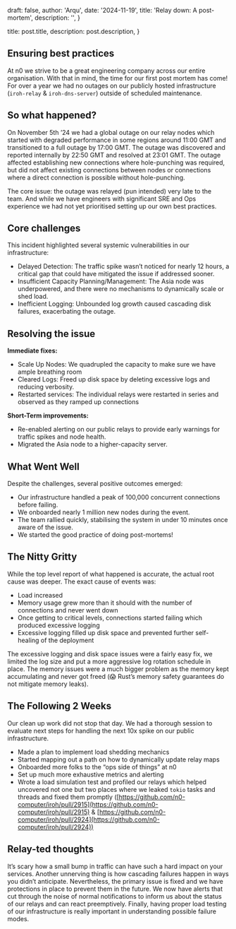 
  draft: false,
  author: 'Arqu',
  date: '2024-11-19',
  title: 'Relay down: A post-mortem',
  description:
    '',
}

  title: post.title,
  description: post.description,
}


## **Ensuring best practices**

At n0 we strive to be a great engineering company across our entire organisation. With that in mind, the time for our first post mortem has come! For over a year we had no outages on our publicly hosted infrastructure (`iroh-relay` & `iroh-dns-server`) outside of scheduled maintenance.

## **So what happened?**

On November 5th ’24 we had a global outage on our relay nodes which started with degraded performance in some regions around 11:00 GMT and transitioned to a full outage by 17:00 GMT. The outage was discovered and reported internally by 22:50 GMT and resolved at 23:01 GMT. The outage affected establishing new connections where hole-punching was required, but did not affect existing connections between nodes or connections where a direct connection is possible without hole-punching.

The core issue: the outage was relayed (pun intended) very late to the team. And while we have engineers with significant SRE and Ops experience we had not yet prioritised setting up our own best practices.

## **Core challenges**

This incident highlighted several systemic vulnerabilities in our infrastructure:

- Delayed Detection: The traffic spike wasn’t noticed for nearly 12 hours, a critical gap that could have mitigated the issue if addressed sooner.
- Insufficient Capacity Planning/Management: The Asia node was underpowered, and there were no mechanisms to dynamically scale or shed load.
- Inefficient Logging: Unbounded log growth caused cascading disk failures, exacerbating the outage.

## **Resolving the issue**

**Immediate fixes:**

- Scale Up Nodes: We quadrupled the capacity to make sure we have ample breathing room
- Cleared Logs: Freed up disk space by deleting excessive logs and reducing verbosity.
- Restarted services: The individual relays were restarted in series and observed as they ramped up connections

**Short-Term improvements:**

- Re-enabled alerting on our public relays to provide early warnings for traffic spikes and node health.
- Migrated the Asia node to a higher-capacity server.

## **What Went Well**

Despite the challenges, several positive outcomes emerged:

- Our infrastructure handled a peak of 100,000 concurrent connections before failing.
- We onboarded nearly 1 million new nodes during the event.
- The team rallied quickly, stabilising the system in under 10 minutes once aware of the issue.
- We started the good practice of doing post-mortems!

## **The Nitty Gritty**

While the top level report of what happened is accurate, the actual root cause was deeper. The exact cause of events was:

- Load increased
- Memory usage grew more than it should with the number of connections and never went down
- Once getting to critical levels, connections started failing which produced excessive logging
- Excessive logging filled up disk space and prevented further self-healing of the deployment

The excessive logging and disk space issues were a fairly easy fix, we limited the log size and put a more aggressive log rotation schedule in place. The memory issues were a much bigger problem as the memory kept accumulating and never got freed (😱 Rust’s memory safety guarantees do not mitigate memory leaks).

## **The Following 2 Weeks**

Our clean up work did not stop that day. We had a thorough session to evaluate next steps for handling the next 10x spike on our public infrastructure.

- Made a plan to implement load shedding mechanics
- Started mapping out a path on how to dynamically update relay maps
- Onboarded more folks to the “ops side of things” at n0
- Set up much more exhaustive metrics and alerting
- Wrote a load simulation test and profiled our relays which helped uncovered not one but two places where we leaked `tokio` tasks and threads and fixed them promptly ([https://github.com/n0-computer/iroh/pull/2915](https://github.com/n0-computer/iroh/pull/2915) & [https://github.com/n0-computer/iroh/pull/2924](https://github.com/n0-computer/iroh/pull/2924))

## **Relay-ted thoughts**

It’s scary how a small bump in traffic can have such a hard impact on your services. Another unnerving thing is how cascading failures happen in ways you didn’t anticipate. Nevertheless, the primary issue is fixed and we have protections in place to prevent them in the future. We now have alerts that cut through the noise of normal notifications to inform us about the status of our relays and can react preemptively. Finally, having proper load testing of our infrastructure is really important in understanding possible failure modes.
